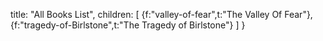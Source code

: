 
  title: "All Books List",
  children: [
    {f:"valley-of-fear",t:"The Valley Of Fear"},
    {f:"tragedy-of-Birlstone",t:"The Tragedy of Birlstone"}
  ]
}

<Content ch={meta.children} />

